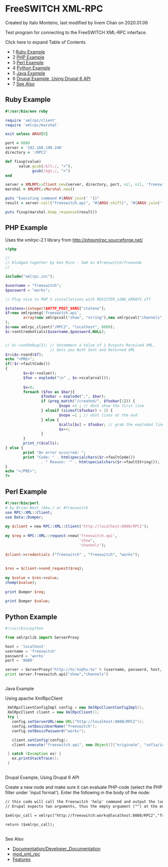 
# FreeSWITCH XML-RPC 

 Created by  Italo Monteiro, last modified by  livem Chan on 2020.01.06

Test program for connecting to the FreeSWITCH XML-RPC interface.

Click here to expand Table of Contents

* 1 [Ruby Example](#ruby-example)
* 2 [PHP Example](#php-example)
* 3 [Perl Example](#perl-example)
* 4 [Python Example](#python-example)
* 5 [Java Example](#php-example)
* 6 [Drupal Example, Using Drupal 6 API](#php-example)
* 7 [See Also](#-freeswitch--freeswitch-xml-rpc-)

## Ruby Example

```ruby
#!/usr/bin/env ruby

require 'xmlrpc/client'
require 'xmlrpc/marshal'

exit unless ARGV[0]

port = 8080
server = '192.168.190.248'
directory = '/RPC2'

def fixup(value)
      value.gsub(/&lt;/, "<").
            gsub(/&gt;/, ">")
end

server = XMLRPC::Client.new(server, directory, port, nil, nil, 'freeswitch', 'works', nil, 10)
marshal = XMLRPC::Marshal.new()

puts "Executing command #{ARGV.join(' ')}"
result = server.call("freeswitch.api", "#{ARGV.shift}", "#{ARGV.join(' ')}")

puts fixup(marshal.dump_response(result))
```

  
## PHP Example

Uses the xmlrpc-2.1 library from <http://phpxmlrpc.sourceforge.net/>

```php
<?php

//
// Kludged together by Ken Rice - SwK on #freeswitch/freenode
//

include("xmlrpc.inc");

$username = "freeswitch";
$password = "works";

// Play nice to PHP 5 installations with REGISTER_LONG_ARRAYS off

$stateno=(integer)$HTTP_POST_VARS["stateno"];
$f=new xmlrpcmsg('freeswitch.api',
        array(new xmlrpcval("show", "string"),new xmlrpcval("channels", "string"))
);
$c=new xmlrpc_client("/RPC2", "localhost", 8080);
$c->setCredentials($username,$password,NULL);


// $c->setDebug(2); // Uncomment a Value of 1 Outputs Received XML, 
                    // Gets you Both Sent and Returned XML
$r=&$c->send($f);
echo "<PRE>";
if(!$r->faultCode())
{       
        $v=$r->value();
        $foo = explode("\n" , $v->scalarval());
        
        $x=0;
        foreach ($foo as $bar){
                $foobar = explode(",", $bar);
                if (preg_match("/created/", $foobar[1])) {
                        $nope =1 ; // dont show the first line
                } elseif (sizeof($foobar) < 2) {
                        $nope =1 ; // dont lines at the end
                } else {
                        $calls[$x] = $foobar; // grab the exploded lines into an array
                        $x++;
                }
        }
        print_r($calls);
} else {
        print "An error occurred: ";
        print "Code: " . htmlspecialchars($r->faultCode())
                . " Reason: '" . htmlspecialchars($r->faultString());
}
echo "</PRE>";
?>
```

  
## Perl Example

```perl
#!/usr/bin/perl                                                                                                                                                 
# by Brian West (bkw_) or #freeswitch                                                                      
use RPC::XML::Client;                                                                                                                                           
use Data::Dumper;                                                                                                                                               
                                                                                                                                                                
my $client = new RPC::XML::Client('http://localhost:8080/RPC2');                                                                                                
                                                                                                                                                                
my $req = RPC::XML::request->new('freeswitch.api',                                                                                                              
                                 'show',                                                                                                           
                                 'channels');                                                                                                                   
                                                                                                                                                                
$client->credentials ("freeswitch" , "freeswitch", "works");                                                                                              
                                                                                                                                                                
                                                                                                                                                                
$res = $client->send_request($req);                                                                                                                             
                                                                                                                                                                
my $value = $res->value;                                                                                                                                        
chomp($value);                                                                                                                                                  
                                                                                                                                                                
print Dumper $req;                                                                                                                                              
                                                                                                                                                                
print Dumper $value;   
```

  
## Python Example

```py
#!/usr/bin/python

from xmlrpclib import ServerProxy

host = 'localhost'
username = 'freeswitch'
password = 'works'
port = '8080'

server = ServerProxy("http://%s:%s@%s:%s" % (username, password, host, port))
print server.freeswitch.api("show","channels")
```

##   
Java Example

Using apache XmlRpcClient

```java
 XmlRpcClientConfigImpl config = new XmlRpcClientConfigImpl();
 XmlRpcClient client = new XmlRpcClient();
 try {
   config.setServerURL(new URL("http://localhost:8080/RPC2"));
   config.setBasicUserName("freeswitch");
   config.setBasicPassword("works");

   client.setConfig(config);           
   client.execute("freeswitch.api", new Object[]{"originate", "sofia/internal/1001 &park()"});

 } catch (Exception ex) {
   ex.printStackTrace();
 }
```

##   
Drupal Example, Using Drupal 6 API

Create a new node and make sure it can evaluate PHP-code (select the PHP filter under 'input format'). Enter the following in the body of the node:

```xml
// this code will call the Freeswitch 'help' command and output the (unformatted) result of the command on the new drupal node/page.
// Drupal expects two arguments, thus the empty argument ("") at the end.

$xmlrpc_call = xmlrpc("http://freeswitch:works@localhost:8080/RPC2","freeswitch.api","help", "") 

return ($xmlrpc_call);
```

##   
See Also

* [Documentation/Developer\_Documentation](../Client-and-Developer-Interfaces/Developer-Documentation_13173044.mdx#resources)
* [mod\_xml\_rpc](../Modules/mod_xml_rpc_1048928.mdx#about)
* [Features](../[DEAD/Features_6586725.mdx#about)


